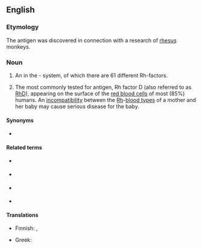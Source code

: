==English==
{{wikipedia}}

===Etymology===
The antigen was discovered in connection with a research of [[rhesus]] monkeys.

===Noun===
{{en-noun|head=[[rhesus|Rhesus]] [[factor]]}}

# An {{l|en|antigen}} in the {{l|en|Rh}}-{{l|en|blood type}} system, of which there are 61 different Rh-factors.
# {{lb|en|by restriction}} The most commonly tested for antigen, Rh factor D (also referred to as [[RhD]]), appearing on the surface of the [[red blood cell|red blood cells]] of most (85%) humans. An [[incompatibility]] between the [[Rh]]-[[blood type|blood types]] of a mother and her baby may cause serious disease for the baby.

====Synonyms====
* {{l|en|Rh factor}}

====Related terms====
* {{l|en|Rh positive}} {{gloss|pertaining to blood containing Rh factor D}}
* {{l|en|Rh negative}} {{gloss|pertaining to blood missing Rh factor D}}
* {{l|en|Rh-null}} {{gloss|pertaining to blood missing antigens for all 61 Rh factors}}
* {{l|en|RhD}} {{gloss|Rh factor D}}

====Translations====
{{trans-top|RhD-antigen}}
* Finnish: {{t|fi|reesustekijä}}, {{t|fi|Rh-tekijä}}
{{trans-mid}}
* Greek: {{t+|el|ρέζους|n}}
{{trans-bottom}}